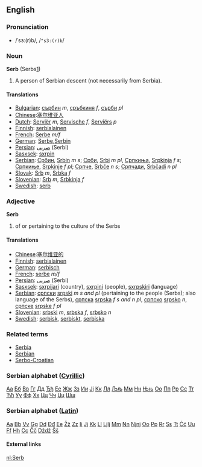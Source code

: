 ==English==
===Pronunciation===
*/ˈsɜː(r)b/, /<tt>"s3:(r)b</tt>/

===Noun===
'''Serb''' (Serbs[http://en.wikipedia.org/wiki/Serbs])

# A person of Serbian descent (not necessarily from Serbia).

====Translations====
*[[Bulgarian]]: [[сърбин]] ''m'', [[сръбкиня]] ''f'', [[сърби]] ''pl''
*[[Chinese]]:[[塞尔维亚人]]
*[[Dutch]]: [[Serviër]] ''m'', [[Servische]] ''f'', [[Serviërs]] ''p''
*[[Finnish]]: [[serbialainen]]
*[[French]]: [[Serbe]] ''m/f''
*[[German]]: [[Serbe]],[[Serbin]]
*[[Persian]]: [[صربی]] (Serbi)
*[[Sasxsek]]: [[sxrpin]]
*[[Serbian]]: [[Србин]], [[Srbin]] ''m s''; [[Срби]], [[Srbi]] ''m pl'', [[Српкиња]], [[Srpkinja]] ''f s''; [[Српкиње]], [[Srpkinje]] ''f pl''; [[Српче]], [[Srbče]] ''n s''; [[Српчади]], [[Srbčadi]] ''n pl''
*[[Slovak]]: [[Srb]] ''m'', [[Srbka]] ''f''
*[[Slovenian]]: [[Srb]] ''m'', [[Srbkinja]] ''f''
*[[Swedish]]: [[serb]]

===Adjective===
'''Serb'''

# of or pertaining to the culture of the Serbs

====Translations====
*[[Chinese]]:[[塞尔维亚的]]
*[[Finnish]]: [[serbialainen]]
*[[German]]: [[serbisch]]
*[[French]]: [[serbe]] ''m/f''
*[[Persian]]: [[صربی]] (Serbi)
*[[Sasxsek]]: [[sxrpijari]] (country), [[sxrpini]] (people), [[sxrpskiri]] (language)
*[[Serbian]]: [[српски]] [[srpski]] ''m s and pl'' (pertaining to the people (Serbs); also language of the Serbs), [[српска]] [[srpska]] ''f s and n pl'', [[српско]] [[srpsko]] ''n'', [[српске]] [[srpske]] ''f pl''
*[[Slovenian]]: [[srbski]] ''m'', [[srbska]] ''f'', [[srbsko]] ''n''
*[[Swedish]]: [[serbisk]], [[serbiskt]], [[serbiska]]

===Related terms===
*[[Serbia]]
*[[Serbian]]
*[[Serbo-Croatian]]

===Serbian alphabet ([[w:Cyrillic|Cyrillic]])===
[[А|Аа]] [[Б|Бб]] [[В|Вв]] [[Г|Гг]] [[Д|Дд]] [[Ђ|Ђђ]] [[Е|Ее]] [[Ж|Жж]] [[З|Зз]] [[И|Ии]] [[Ј|Јј]] [[К|Кк]] [[Л|Лл]] [[Љ|Љљ]] [[М|Мм]] [[Н|Нн]] [[Њ|Њњ]] [[О|Оо]] [[П|Пп]] [[Р|Рр]] [[С|Сс]] [[Т|Тт]] [[Ћ|Ћћ]] [[У|Уу]] [[Ф|Фф]] [[Х|Хх]] [[Ц|Цц]] [[Ч|Чч]] [[Џ|Џџ]] [[Ш|Шш]]  

===Serbian alphabet ([[w:Latin|Latin]])===
[[A|Аа]] [[B|Bb]] [[V|Vv]] [[G|Gg]] [[D|Dd]] [[Ð|Ðđ]] [[E|Ee]] [[Ž|Žž]] [[Z|Zz]] [[I|Ii]] [[Ј|Јј]] [[K|Kk]] [[L|Ll]] [[Lj|Ljlj]] [[M|Mm]] [[N|Nn]] [[Nj|Njnj]] [[O|Oo]] [[P|Pp]] [[R|Rr]] [[S|Ss]] [[T|Tt]] [[Ć|Ćć]] [[U|Uu]] [[F|Ff]] [[H|Hh]] [[C|Cc]] [[Č|Čč]] [[Dž|Dždž]] [[Š|Šš]]  

====External links====
{{interwiktionary|code=sr}}

[[nl:Serb]]